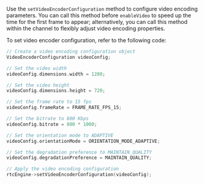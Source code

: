 
<PlatformWrapper platform="unreal">

Use the `setVideoEncoderConfiguration` method to configure video encoding parameters. You can call this method before `enableVideo` to speed up the time for the first frame to appear; alternatively, you can call this method within the channel to flexibly adjust video encoding properties.

To set video encoder configuration, refer to the following code:

```cpp
// Create a video encoding configuration object
VideoEncoderConfiguration videoConfig;

// Set the video width
videoConfig.dimensions.width = 1280;

// Set the video height
videoConfig.dimensions.height = 720;

// Set the frame rate to 15 fps
videoConfig.frameRate = FRAME_RATE_FPS_15;

// Set the bitrate to 800 Kbps
videoConfig.bitrate = 800 * 1000;

// Set the orientation mode to ADAPTIVE
videoConfig.orientationMode = ORIENTATION_MODE_ADAPTIVE;

// Set the degradation preference to MAINTAIN_QUALITY
videoConfig.degradationPreference = MAINTAIN_QUALITY;

// Apply the video encoding configuration
rtcEngine->setVideoEncoderConfiguration(videoConfig);
```
</PlatformWrapper>